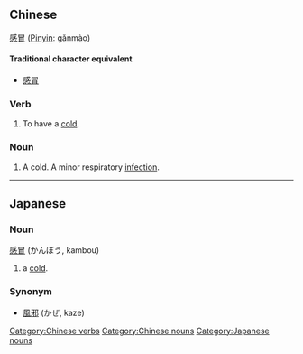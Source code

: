 ==Chinese==
[[感]][[冒]] ([[Pinyin]]: gǎnmào)

====Traditional character equivalent====
*[[感冐]]

===Verb===
# To have a [[cold]].

===Noun===
# A cold.  A minor respiratory [[infection]].

----
==Japanese==
===Noun===
[[感]][[冒]] (かんぼう, kambou)

# a [[cold]].

===Synonym===
*[[風邪]] (かぜ, kaze)
[[Category:Chinese verbs]] [[Category:Chinese nouns]] [[Category:Japanese nouns]]